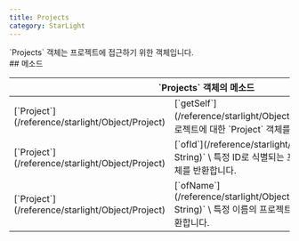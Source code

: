 ```yaml
---
title: Projects
category: StarLight
---
```


<Section>
  `Projects` 객체는 프로젝트에 접근하기 위한 객체입니다.
</Section>
<Section>
  ## 메소드

  <Table>
    <Thead>
      <Tr>
        <Th colSpan="2">`Projects` 객체의 메소드</Th>
      </Tr>
    </Thead>
    <Tbody>
      <Tr>
        <Td><span>[`Project`](/reference/starlight/Object/Project)</span></Td>
        <Td>
          [`getSelf`](/reference/starlight/Object/Projects/getSelf)`()` \
          프로젝트에 대한 `Project` 객체를 반환합니다.
        </Td>
      </Tr>
      <Tr>
        <Td><span>[`Project`](/reference/starlight/Object/Project)</span></Td>
        <Td>
          [`ofId`](/reference/starlight/Object/Projects/ofId)`(id: String)` \
          특정 ID로 식별되는 프로젝트에 대한 `Project` 객체를 반환합니다.
        </Td>
      </Tr>
      <Tr>
        <Td><span>[`Project`](/reference/starlight/Object/Project)</span></Td>
        <Td>
          [`ofName`](/reference/starlight/Object/Projects/ofName)`(name: String)` \
          특정 이름의 프로젝트에 대한 `Project` 객체를 반환합니다.
        </Td>
      </Tr>
    </Tbody>
  </Table>
</Section>